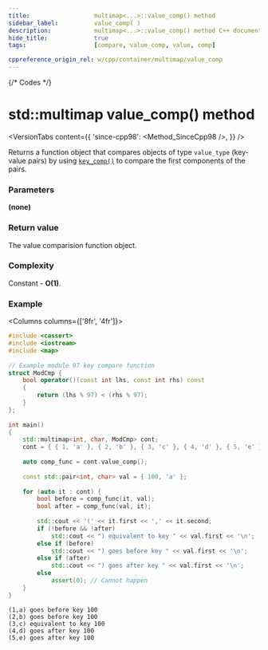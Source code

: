 ```yaml
---
title:					multimap<...>::value_comp() method
sidebar_label:			value_comp( )
description:			multimap<...>::value_comp() method C++ documentation
hide_title:				true
tags:					[compare, value_comp, value, comp]

cppreference_origin_rel: w/cpp/container/multimap/value_comp
---
```



{/* Codes */}


# std::multimap value_comp() method

<VersionTabs content={{
    'since-cpp98': <Method_SinceCpp98 />,
    }} />

Returns a function object that compares objects of type `value_type` (key-value pairs) by using [`key_comp()`](/docs/std/containers/maps/multimap/key_comp) to compare the first components of the pairs.

### Parameters

**(none)**

### Return value

The value comparision function object.

### Complexity

Constant - **O(1)**.

### Example

<Columns columns={['8fr', '4fr']}>
<div>

```cpp title='Main.cpp' showLineNumbers
#include <cassert>
#include <iostream>
#include <map>
 
// Example module 97 key compare function
struct ModCmp {
    bool operator()(const int lhs, const int rhs) const
    {
        return (lhs % 97) < (rhs % 97);
    }
};
 
int main()
{
    std::multimap<int, char, ModCmp> cont;
    cont = { { 1, 'a' }, { 2, 'b' }, { 3, 'c' }, { 4, 'd' }, { 5, 'e' } };
 
    auto comp_func = cont.value_comp();
 
    const std::pair<int, char> val = { 100, 'a' };
 
    for (auto it : cont) {
        bool before = comp_func(it, val);
        bool after = comp_func(val, it);
 
        std::cout << '(' << it.first << ',' << it.second;
        if (!before && !after)
            std::cout << ") equivalent to key " << val.first << '\n';
        else if (before)
            std::cout << ") goes before key " << val.first << '\n';
        else if (after)
            std::cout << ") goes after key " << val.first << '\n';
        else
            assert(0); // Cannot happen
    }
}
```

</div>
<div>

```plaintext title="Output"
(1,a) goes before key 100
(2,b) goes before key 100
(3,c) equivalent to key 100
(4,d) goes after key 100
(5,e) goes after key 100
```

</div>
</Columns>
